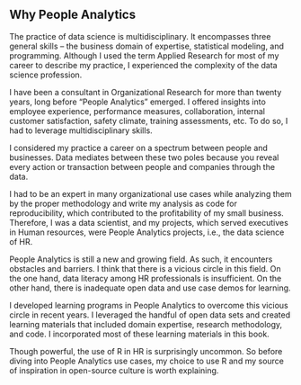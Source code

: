 ## Why People Analytics

The practice of data science is multidisciplinary. It encompasses three general skills – the business domain of expertise, statistical modeling, and programming. Although I used the term Applied Research for most of my career to describe my practice, I experienced the complexity of the data science profession.

I have been a consultant in Organizational Research for more than twenty years, long before "People Analytics" emerged. I offered insights into employee experience, performance measures, collaboration, internal customer satisfaction, safety climate, training assessments, etc. To do so, I had to leverage multidisciplinary skills.

I considered my practice a career on a spectrum between people and businesses. Data mediates between these two poles because you reveal every action or transaction between people and companies through the data.

I had to be an expert in many organizational use cases while analyzing them by the proper methodology and write my analysis as code for reproducibility, which contributed to the profitability of my small business. Therefore, I was a data scientist, and my projects, which served executives in Human resources, were People Analytics projects, i.e., the data science of HR.

People Analytics is still a new and growing field. As such, it encounters obstacles and barriers. I think that there is a vicious circle in this field. On the one hand, data literacy among HR professionals is insufficient. On the other hand, there is inadequate open data and use case demos for learning.

I developed learning programs in People Analytics to overcome this vicious circle in recent years. I leveraged the handful of open data sets and created learning materials that included domain expertise, research methodology, and code. I incorporated most of these learning materials in this book. 

Though powerful, the use of R in HR is surprisingly uncommon. So before diving into People Analytics use cases, my choice to use R and my source of inspiration in open-source culture is worth explaining. 
